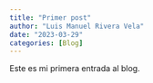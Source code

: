 ```yaml
---
title: "Primer post"
author: "Luis Manuel Rivera Vela"
date: "2023-03-29"
categories: [Blog]
---
```


Este es mi primera entrada al blog.
